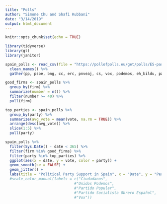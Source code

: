 ```yaml
---
title: "Polls"
author: "Simone Chu and Shafi Rubbani"
date: "3/14/2019"
output: html_document
---
```


```r
knitr::opts_chunk$set(echo = TRUE)

library(tidyverse)
library(gt)
library(janitor)
```

```r

spain_polls <- read_csv(file = "https://pollofpolls.eu/get/polls/ES-parliament/format/csv") %>% 
  clean_names() %>% 
  gather(pp, psoe, bng, cc, erc, pnveaj, cs, vox, podemos, eh_bildu, pacma, p_de_cat, key = "party", value = "vote")

good_firms <- spain_polls %>% 
  group_by(firm) %>% 
  summarize(number = n()) %>% 
  filter(number >= 40) %>% 
  pull(firm)

top_parties <- spain_polls %>% 
  group_by(party) %>% 
  summarize(avg_vote = mean(vote, na.rm = TRUE)) %>% 
  arrange(desc(avg_vote)) %>% 
  slice(1:5) %>% 
  pull(party)

spain_polls %>%
  filter(Sys.Date() - date < 365) %>% 
  filter(firm %in% good_firms) %>% 
  filter(party %in% top_parties) %>% 
  ggplot(aes(x = date, y = vote, color = party)) + 
  geom_smooth(se = FALSE) + 
  geom_jitter() +
  labs(title = "Political Party Support in Spain", x = "Date", y = "Percentage Support", color = "Party", caption = "Source: Poll of Polls") #+
  #scale_color_manual(labels = c("Ciudadanos",
                               #"Unidos Podemos",
                               #"Partido Popular",
                               #"Partido Socialista Obrero Español",
                               #"Vox"))
```